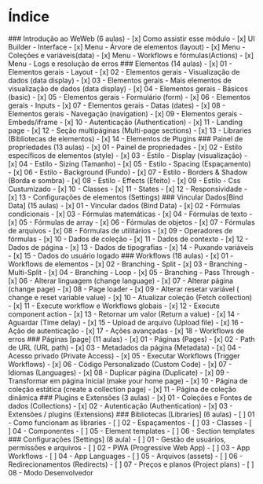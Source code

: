 
# Índice

<Steps>
    ###  Introdução ao WeWeb (6 aulas)
    - [x]  Como assistir esse módulo
    - [x]  UI Builder - Interface
    - [x]  Menu - Árvore de elementos (layout)
    - [x]  Menu - Coleções e variáveis(data)
    - [x]  Menu - Workflows e fórmulas(Actions)
    - [x]  Menu - Logs e resolução de erros
    ### Elementos (14 aulas)
    - [x]  01 - Elementos gerais - Layout
    - [x]  02 - Elementos gerais - Visualização de dados (data display)
    - [x]  03 - Elementos gerais - Mais elementos de visualização de dados (data display)
    - [x]  04 - Elementos gerais - Básicos (basic)
    - [x]  05 - Elementos gerais - Formulário (form)
    - [x]  06 - Elementos gerais - Inputs
    - [x]  07 - Elementos gerais - Datas (dates)
    - [x]  08 - Elementos gerais - Navegação (navigation)
    - [x]  09 - Elementos gerais - Embeds/iframe
    - [x]  10 - Autenticação (Authentication)
    - [x]  11 - Landing page
    - [x]  12 - Seção multipáginas (Multi-page sections)
    - [x]  13 - Libraries (Bibliotecas de elementos)
    - [x]  14 - Elementos de Plugins
    ### Painel de propriedades (13 aulas)
    - [x]  01 - Painel de propriedades
    - [x]  02 - Estilo específicos de elementos (style)
    - [x]  03 - Estilo - Display (visualização)
    - [x]  04 - Estilo - Sizing (Tamanho)
    - [x]  05 - Estilo - Spacing (Espaçamento)
    - [x]  06 - Estilo - Background (Fundo)
    - [x]  07 - Estilo - Borders & Shadow (Borda e sombra)
    - [x]  08 - Estilo - Effects (Efeito)
    - [x]  09 - Estilo - Css Custumizado
    - [x]  10 - Classes
    - [x]  11 - States
    - [x]  12 - Responsividade
    - [x]  13 - Configurações de elementos (Settings)
    ### Vincular Dados[Bind Data] (15 aulas)
    - [x]  01 - Vincular dados (Bind Data)
    - [x]  02 - Fórmulas condicionais
    - [x]  03 - Fórmulas matemáticas
    - [x]  04 - Fórmulas de texto
    - [x]  05 - Fórmulas de array
    - [x]  06 - Fórmulas de objetos
    - [x]  07 - Fórmulas de arquivos
    - [x]  08 - Fórmulas de utilitários
    - [x]  09 - Operadores de fórmulas
    - [x]  10 - Dados de coleção
    - [x]  11 - Dados de contexto
    - [x]  12 - Dados de página
    - [x]  13 - Dados de tipografias
    - [x]  14 - Puxando variáveis
    - [x]  15 - Dados do usuário logado
    ### Workflows (18 aulas)
    - [x]  01 -Workflows de elementos
    - [x]  02 - Branching - Split
    - [x]  03 - Branching - Multi-Split
    - [x]  04 - Branching - Loop
    - [x]  05 - Branching - Pass Through
    - [x]  06 - Alterar linguagem (change language)
    - [x]  07 - Alterar página (change page)
    - [x]  08 - Page loader
    - [x]  09 - Alterar resetar variável ( change e reset variable value)
    - [x]  10 - Atualizar coleção (Fetch collection)
    - [x]  11 - Execute workflow e Workflows globais
    - [x]  12 - Execute component action
    - [x]  13 - Retornar um valor (Return a value)
    - [x]  14 - Aguardar (Time delay)
    - [x]  15 - Upload de arquivo (Upload file)
    - [x]  16 - Ação de autenticação
    - [x]  17 - Ações avançadas
    - [x]  18 - Workflows de erros
    ### Páginas [page] (11 aulas)
    - [x]  01 - Páginas (Pages)
    - [x]  02 - Path de URL (URL path)
    - [x]  03 - Metadados da página (Metadata)
    - [x]  04 - Acesso privado (Private Access)
    - [x]  05 - Executar Workflows (Trigger Workflows)
    - [x]  06 - Código Personalizado (Custom Code)
    - [x]  07 - Idiomas (Languages)
    - [x]  08 - Duplicar página (Duplicate)
    - [x]  09 - Transformar em página Inicial (make your home page)
    - [x]  10 - Página de coleção estática (create a collection page)
    - [x]  11 - Página de coleção dinâmica
    ### Plugins e Extensões (3 aulas)
    - [x]  01 - Coleções e Fontes de dados (Collections)
    - [x]  02 - Autenticação (Authentication)
    - [x]  03 - Extensões / plugins (Extensions)
    ### Bibliotecas [Libraries] (6 aulas)
    - [ ]  01 - Como funcionam as libraries
    - [ ]  02 - Espaçamentos
    - [ ]  03 - Classes
    - [ ]  04 - Componentes
    - [ ]  05 - Element templates
    - [ ]  06 - Section templates
    ### Configurações [Settings] (8 aula)
    - [ ]  01 - Gestão de usuários, permissões e arquivos
    - [ ]  02 - PWA (Progressive Web App)
    - [ ]  03 - App Workflows
    - [ ]  04 - App Languages
    - [ ]  05 - Arquivos (assets)
    - [ ]  06 - Redirecionamentos (Redirects)
    - [ ]  07 - Preços e planos (Project plans)
    - [ ]  08 - Modo Desenvolvedor

</Steps>
